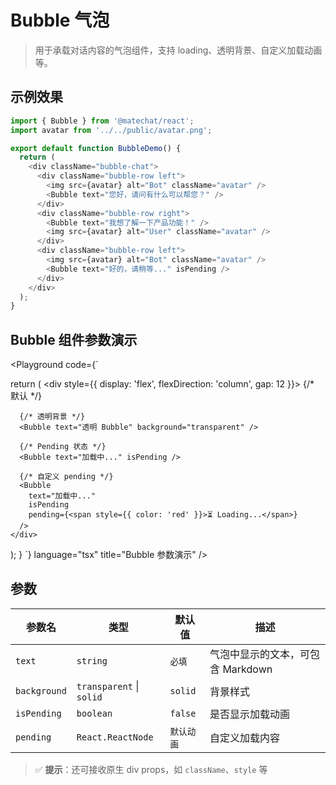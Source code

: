 
# Bubble 气泡

> 用于承载对话内容的气泡组件，支持 loading、透明背景、自定义加载动画等。

## 示例效果

<div className="playground-wrapper">
  <BubbleDemo />
</div>

```ts title="代码 BubbleDemo.tsx"
import { Bubble } from '@matechat/react';
import avatar from '../../public/avatar.png';

export default function BubbleDemo() {
  return (
    <div className="bubble-chat">
      <div className="bubble-row left">
        <img src={avatar} alt="Bot" className="avatar" />
        <Bubble text="您好，请问有什么可以帮您？" />
      </div>
      <div className="bubble-row right">
        <Bubble text="我想了解一下产品功能！" />
        <img src={avatar} alt="User" className="avatar" />
      </div>
      <div className="bubble-row left">
        <img src={avatar} alt="Bot" className="avatar" />
        <Bubble text="好的，请稍等..." isPending />
      </div>
    </div>
  );
}
```

## Bubble 组件参数演示

<Playground
  code={`

  return (
    <div style={{ display: 'flex', flexDirection: 'column', gap: 12 }}>
      {/* 默认 */}
      <Bubble text="默认 Bubble" />

      {/* 透明背景 */}
      <Bubble text="透明 Bubble" background="transparent" />

      {/* Pending 状态 */}
      <Bubble text="加载中..." isPending />

      {/* 自定义 pending */}
      <Bubble
        text="加载中..."
        isPending
        pending={<span style={{ color: 'red' }}>⏳ Loading...</span>}
      />
    </div>
  );
}
`}
  language="tsx"
  title="Bubble 参数演示"
/>

## 参数

| 参数名       | 类型                                        | 默认值     | 描述                                                                  |
| ------------ | ------------------------------------------- | ---------- | --------------------------------------------------------------------- |
| `text`       | `string`                                   | `必填`  | 气泡中显示的文本，可包含 Markdown                                     |
| `background` | `transparent` \| `solid`               | `solid`  | 背景样式                                                              |
| `isPending`  | `boolean`                                  | `false`    | 是否显示加载动画                                                      |
| `pending`    | `React.ReactNode`                          | `默认动画` | 自定义加载内容                                                        |

> ✅ **提示**：还可接收原生 div props，如 `className`、`style` 等






